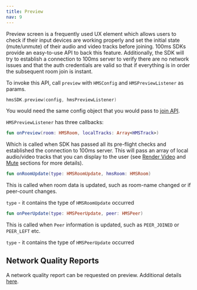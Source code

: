 ```yaml
---
title: Preview
nav: 9
---
```


Preview screen is a frequently used UX element which allows users to check if their input devices are working properly and set the initial state (mute/unmute) of their audio and video tracks before joining. 100ms SDKs provide an easy-to-use API to back this feature. Additionally, the SDK will try to establish a connection to 100ms server to verify there are no network issues and that the auth credentials are valid so that if everything is in order the subsequent room join is instant.

To invoke this API, call `preview` with `HMSConfig` and `HMSPreviewListener` as params.

```kotlin
hmsSDK.preview(config, hmsPreviewListener)
```

You would need the same config object that you would pass to [join API](Join).

`HMSPreviewListener` has three callbacks:

```kotlin
fun onPreview(room: HMSRoom, localTracks: Array<HMSTrack>)
```
Which is called when SDK has passed all its pre-flight checks and established the connection to 100ms server. This will pass an array of local audio/video tracks that you can display to the user (see [Render Video](Render-Video) and [Mute](Mute) sections for more details).


```kotlin
fun onRoomUpdate(type: HMSRoomUpdate, hmsRoom: HMSRoom) 
```
This is called when room data is updated, such as room-name changed or if peer-count changes.

`type` -  it contains the type of `HMSRoomUpdate` occurred


```kotlin
fun onPeerUpdate(type: HMSPeerUpdate, peer: HMSPeer)
```
This is called when `Peer` information is updated, such as `PEER_JOINED` or `PEER_LEFT` etc.

`type` -  it contains the type of `HMSPeerUpdate` occurred


## Network Quality Reports
A network quality report can be requested on preview. Additional details [here](Network-Quality-Reports).